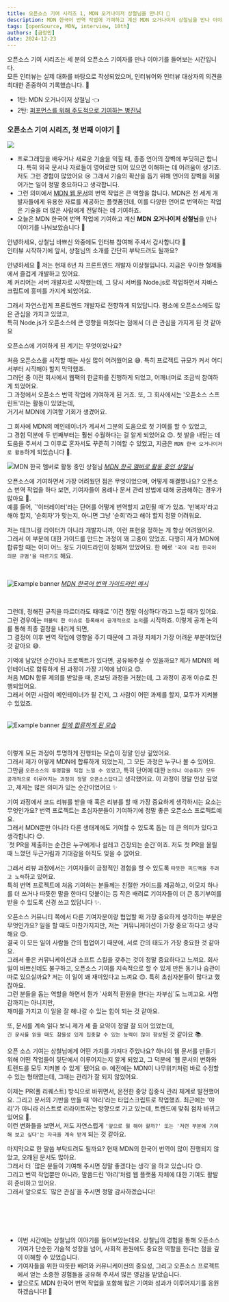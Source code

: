 ```yaml
---
title: 오픈소스 기여 시리즈 1, MDN 오거나이저 상철님을 만나다 🚀
description: MDN 한국어 번역 작업에 기여하고 계신 MDN 오거나이저 상철님을 만나 이야기를 나눠보았습니다 🥳
tags: [openSource, MDN, interview, 10th]
authors: [금정민]
date: 2024-12-23
---
```



<Callout type="info">

오픈소스 기여 시리즈는 세 분의 오픈소스 기여자를 만나 이야기를 들어보는 시간입니다.<br/>
모든 인터뷰는 실제 대화를 바탕으로 작성되었으며, 인터뷰어와 인터뷰 대상자의 의견을 최대한 존중하여 기록했습니다. 🙏
- 1탄: MDN 오거나이저 상철님 👈
- 2탄: [퍼포먼스를 위해 주도적으로 기여하는 병진님](https://geultto.github.io/blog/open-source/jasonkang14-interview)

</Callout>


### 오픈소스 기여 시리즈, 첫 번째 이야기 🚀

<img src="https://user-images.githubusercontent.com/10350960/166113119-629295f6-c282-42c9-9379-af2de5ad4338.png" />

- 프로그래밍을 배우거나 새로운 기술을 익힐 때, 종종 언어의 장벽에 부딪히곤 합니다. 
특히 외국 문서나 자료들이 영어로만 되어 있으면 이해하는 데 어려움이 생기죠. 저도 그런 경험이 많았어요 😢
그래서 기술의 확산을 돕기 위해 언어의 장벽을 허물어가는 일이 정말 중요하다고 생각합니다.
- 그런 의미에서 [MDN 웹 문서](https://developer.mozilla.org/ko/docs/Web)의 번역 작업은 큰 역할을 합니다. MDN은 전 세계 개발자들에게 유용한 자료를 제공하는 플랫폼인데, 이를 다양한 언어로 번역하는 작업은 기술을 더 많은 사람에게 전달하는 데 기여하죠. 
- 오늘은 MDN 한국어 번역 작업에 기여하고 계신 **MDN** <HintTooltip content='오픈소스가 원활히 진행되도록 여러 사람과 의사소통하여, 프로젝트를 관리하는 역할'>**오거나이저**</HintTooltip> **상철님**을 만나 이야기를 나눠보았습니다 🥳

<Divider />

<Question>
안녕하세요, 상철님 바쁘신 와중에도 인터뷰 참여해 주셔서 감사합니다 🙂<br/>인터뷰 시작하기에 앞서, 상철님의 소개를 간단히 부탁드려도 될까요?
</Question>

<Answer profileImg="https://avatars.githubusercontent.com/u/23524849?v=4" name="상철님">

안녕하세요 🙂 저는 현재 6년 차 프론트엔드 개발자 이상철입니다. 지금은 우아한 형제들에서 즐겁게 개발하고 있어요.<br/>
제 커리어는 서버 개발자로 시작했는데, 그 당시 서버를 Node.js로 작업하면서 자바스크립트에 흥미를 가지게 되었어요.<br/>

그래서 자연스럽게 프론트엔드 개발자로 전향하게 되었답니다. 평소에 오픈소스에도 많은 관심을 가지고 있었고,<br/>
특히 Node.js가 오픈소스에 큰 영향을 미쳤다는 점에서 더 큰 관심을 가지게 된 것 같아요

</Answer>


<Question>
오픈소스에 기여하게 된 계기는 무엇이었나요?
</Question>

<Answer profileImg="https://avatars.githubusercontent.com/u/23524849?v=4" name="상철님">

처음 오픈소스를 시작할 때는 사실 많이 어려웠어요 😅.
특히 프로젝트 규모가 커서 어디서부터 시작해야 할지 막막했죠.<br/>
그러던 중 이전 회사에서 웹팩의 한글화를 진행하게 되었고, 어깨너머로 조금씩 참여하게 되었어요.<br/>
그 과정에서 오픈소스 번역 작업에 기여하게 된 거죠. 또, 그 회사에서는 '오픈소스 스프린트'라는 활동이 있었는데,<br/>
거기서 MDN에 기여할 기회가 생겼어요. <br/>


 

그 회사에 MDN의 <HintTooltip content='오픈소스 프로젝트에서 기여자들의 작업을 조율하고, 버그·기능 제안을 검토해 코드에 반영하는 등 프로젝트의 기술 방향성을 책임지는 역할'>메인테이너</HintTooltip>가 계셔서 그분의 도움으로 첫 기여를 할 수 있었고,<br/>그 경험 덕분에 두 번째부터는 훨씬 수월하다는 걸 알게 되었어요 😊. 
첫 발을 내딛는 데 도움을 주셔서 그 이후로 혼자서도 꾸준히 기여할 수 있었고, 지금은 `MDN 한국 오거나이저로 활동`하게 되었습니다 🚀.


<img 
  src="/blog/open-source/1ilsang-interview/mdn-member.png"
  alt="MDN 한국 멤버로 활동 중인 상철님"
/>
[_MDN 한국 멤버로 활동 중인 상철님_](https://github.com/orgs/mdn/people)


</Answer>



<Question>
오픈소스에 기여하면서 가장 어려웠던 점은 무엇이었으며, 어떻게 해결했나요?
</Question>

<Answer profileImg="https://avatars.githubusercontent.com/u/23524849?v=4" name="상철님">
오픈소스 번역 작업을 하다 보면, 기여자들이 용례나 문서 관리 방법에 대해 궁금해하는 경우가 많아요 🤔.<br/>
예를 들어, `'이터레이터'라는 단어를 어떻게 번역할지 고민될 때`가 있죠. '반복자'라고 해야 할지, '순회자'가 맞는지, 아니면 그냥 '순회'라고 해야 할지 정말 어려워요.<br/>

저는 <HintTooltip content='기술 분야의 정보를 쉽게 이해할 수 있도록 문서를 작성하고, 매뉴얼이나 가이드, 기술 블로그 등 다양한 형태의 문서화 작업을 담당하는 전문가'>테크니컬 라이터</HintTooltip>가 아니라 개발자니까, 이런 표현을 정하는 게 항상 어려웠어요.<br/>
그래서 이 부분에 대한 가이드를 만드는 과정이 꽤 고충이 있었죠.
다행히 제가 MDN에 합류할 때는 이미 어느 정도 가이드라인이 정해져 있었어요. 한 예로 `'국어 국립 한국어 의문 규범'을 따르기도` 해요.<br/>

<br/>
 
![Example banner](/blog/open-source/1ilsang-interview/mdn-term-guide.png)
[_MDN 한국어 번역 가이드라인 예시_](https://github.com/mdn/translated-content/blob/main/docs/ko/guides/glossary-guide.md)

<br/>

그런데, 정해진 규칙을 따르더라도 때때로 '이건 정말 이상하다'라고 느낄 때가 있어요.<br/>
그런 경우에는 `퍼블릭 한 이슈로 등록해서 공개적으로 논의`를 시작하죠. 이렇게 공개 논의를 통해 최종 결정을 내리게 되면,<br/>
그 결정이 이후 번역 작업에 영향을 주기 때문에 그 과정 자체가 가장 어려운 부분이었던 것 같아요 😅.
</Answer>



<Question>
기억에 남았던 순간이나 프로젝트가 있다면, 공유해주실 수 있을까요?
</Question>

<Answer profileImg="https://avatars.githubusercontent.com/u/23524849?v=4" name="상철님">
제가 MDN의 메인테이너로 합류하게 된 과정이 가장 기억에 남아요 😊.<br/>
처음 MDN 합류 제의를 받았을 때, 온보딩 과정을 거쳤는데, 그 과정이 공개 이슈로 진행되었어요.<br/>
그래서 어떤 사람이 메인테이너가 될 건지, 그 사람이 어떤 과제를 할지, 모두가 지켜볼 수 있었죠.<br/>

<br/>

![Example banner](/blog/open-source/1ilsang-interview/mdn-join-yari.png)
[_팀에 합류하게 된 모습_](https://github.com/mdn/translated-content/pull/18413)

<br/>

이렇게 모든 과정이 투명하게 진행되는 모습이 정말 인상 깊었어요.<br/>
그래서 제가 어떻게 MDN에 합류하게 되었는지, 그 모든 과정은 누구나 볼 수 있어요.<br/>
그만큼 `오픈소스의 투명함을 직접 느낄 수 있었고`, 특히 단어에 대한 `논의나 이슈화가 모두 공개적으로 이루어지는 과정이 정말 오픈소스답다`고 생각했어요.
이 과정이 정말 인상 깊었고, 제게는 많은 의미가 있는 순간이었어요 ✨
</Answer>



<Question>
기여 과정에서 코드 리뷰를 받을 때 혹은 리뷰를 할 때 가장 중요하게 생각하시는 요소는 무엇인가요?
</Question>

<Answer profileImg="https://avatars.githubusercontent.com/u/23524849?v=4" name="상철님">
번역 프로젝트는 초심자분들이 기여하기에 정말 좋은 오픈소스 프로젝트예요.<br/>
그래서 MDN뿐만 아니라 다른 생태계에도 기여할 수 있도록 돕는 데 큰 의미가 있다고 생각합니다 😊.<br/>
`첫 PR을 제출하는 순간은 누구에게나 설레고 긴장되는 순간`이죠. 저도 첫 PR을 올릴 때 느꼈던 두근거림과 기대감을 아직도 잊을 수 없어요.<br/>

그래서 리뷰 과정에서는 기여자들이 긍정적인 경험을 할 수 있도록 `따뜻한 피드백을 주려고 노력`하고 있어요.<br/>
특히 번역 프로젝트에 처음 기여하는 분들께는 친절한 가이드를 제공하고, 이모지 하나를 더 쓰거나 따뜻한 말을 한마디 덧붙이는 등 작은 배려로 기여자들이 더 큰 동기부여를 받을 수 있도록 신경 쓰고 있답니다 ✨.
</Answer>


<Question>
오픈소스 커뮤니티 쪽에서 다른 기여자분이랑 협업할 때 가장 중요하게 생각하는 부분은 무엇인가요?
</Question>

<Answer profileImg="https://avatars.githubusercontent.com/u/23524849?v=4" name="상철님">
일을 할 때도 마찬가지지만, 저는 `커뮤니케이션이 가장 중요`하다고 생각해요 😊.<br/>
결국 이 모든 일이 사람들 간의 협업이기 때문에, 서로 간의 태도가 가장 중요한 것 같아요.<br/>
그래서 좋은 커뮤니케이션과 소프트 스킬을 갖추는 것이 정말 중요하다고 느껴요.
</Answer>



<Question>
회사 일이 바쁘신데도 불구하고, 오픈소스 기여를 지속적으로 할 수 있게 만든 동기나 습관이 따로 있으실까요?
</Question>

<Answer profileImg="https://avatars.githubusercontent.com/u/23524849?v=4" name="상철님">
저는 이 일이 꽤 재미있다고 느껴요 😊. 특히 초심자분들이 많다고 했잖아요.<br/>
그런 분들을 돕는 역할을 하면서 뭔가 `사회적 환원을 한다는 자부심`도 느끼고요. 사명감까지는 아니지만,<br/>
재미를 가지고 이 일을 잘 해나갈 수 있는 힘이 되는 것 같아요.<br/>

또, 문서를 계속 읽다 보니 제가 세 줄 요약이 정말 잘 되어 있었는데,<br/>`긴 문서를 읽을 때도 참을성 있게 집중할 수 있는 능력이 많이 향상`된 것 같아요 📚.
</Answer>




<Question>
오픈 소스 기여는 상철님에게 어떤 가치를 가져다 주었나요?
</Question>

<Answer profileImg="https://avatars.githubusercontent.com/u/23524849?v=4" name="상철님">
하나의 웹 문서를 만들기 위해 어떤 작업들이 뒷단에서 이루어지는지 알게 되었고, 그 덕분에 `웹 문서의 변화와 트렌드를 모두 지켜볼 수 있게` 됐어요 🌐.
예전에는 MDN이 나무위키처럼 바로 수정할 수 있는 형태였는데, 그때는 관리가 잘 되지 않았어요.<br/>

이제는 PR(풀 리퀘스트) 방식으로 바뀌면서, 온전한 중앙 집중식 관리 체계로 발전했어요. 그리고 문서의 기반을 만들 때 '야리'라는 타입스크립트로 작업했죠. 최근에는 '야리'가 아니라 러스트로 리라이트하는 방향으로 가고 있는데, 트렌드에 맞춰 점차 바뀌고 있어요 🔄.<br/>
이런 변화들을 보면서, 저도 자연스럽게 `'앞으로 뭘 해야 할까?' 또는 '저런 부분에 기여해 보고 싶다'는 자극을 계속 받게` 되는 것 같아요.
</Answer>



<Question>
마지막으로 한 말씀 부탁드려도 될까요?
</Question>

<Answer profileImg="https://avatars.githubusercontent.com/u/23524849?v=4" name="상철님" direction="center">
현재 MDN의 한국어 번역이 많이 진행되지 않았고, 오래된 문서도 많아요.<br/>
그래서 더 `많은 분들이 기여해 주시면 정말 좋겠다는 생각`을 하고 있습니다 😊.<br/>
그리고 번역 작업뿐만 아니라, 말씀드린 '야리'처럼 웹 플랫폼 자체에 대한 기여도 활발히 준비하고 있어요.<br/>
그래서 앞으로도 `많은 관심`을 주시면 정말 감사하겠습니다!
</Answer>




<br/><br/>

<Divider/>

<br/>


- 이번 시간에는 상철님의 이야기를 들어보았는데요. 상철님의 경험을 통해 오픈소스 기여가 단순한 기술적 성장을 넘어, 사회적 환원에도 중요한 역할을 한다는 점을 깊이 이해할 수 있었습니다.
- 기여자들을 위한 따뜻한 배려와 커뮤니케이션의 중요성, 그리고 오픈소스 프로젝트에서 얻는 소중한 경험들을 공유해 주셔서 많은 영감을 받았습니다. 
- 앞으로도 MDN 한국어 번역 작업을 포함해 많은 기여와 성과가 이루어지기를 응원하겠습니다! 🚀


<ProfileCard title="상철님의 github" profileImg="https://avatars.githubusercontent.com/u/23524849?v=4" url="https://github.com/1ilsang" />

<br/>
<ProfileCard title="상철님의 blog | 1ilsang.dev" profileImg="https://avatars.githubusercontent.com/u/23524849?v=4" url="https://1ilsang.dev/posts" />



